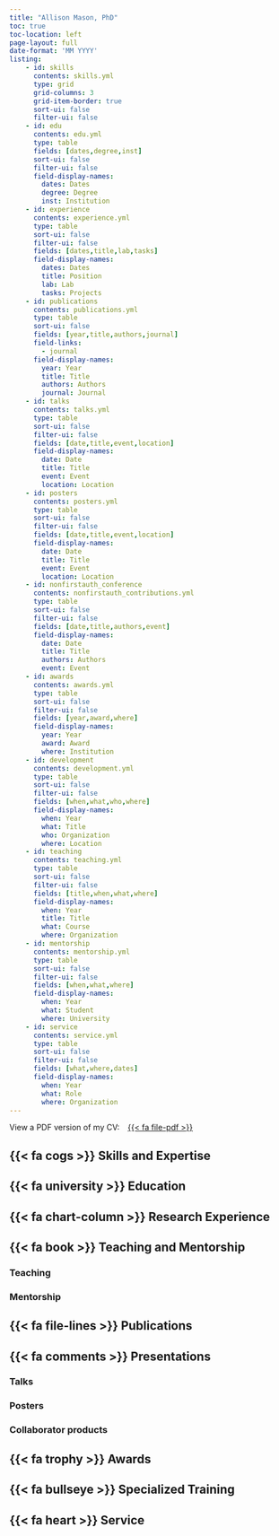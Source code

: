 ```yaml
---
title: "Allison Mason, PhD"
toc: true
toc-location: left
page-layout: full
date-format: 'MM YYYY'
listing:
    - id: skills
      contents: skills.yml
      type: grid
      grid-columns: 3
      grid-item-border: true
      sort-ui: false
      filter-ui: false
    - id: edu
      contents: edu.yml
      type: table
      fields: [dates,degree,inst]
      sort-ui: false
      filter-ui: false
      field-display-names:
        dates: Dates
        degree: Degree
        inst: Institution
    - id: experience
      contents: experience.yml
      type: table
      sort-ui: false
      filter-ui: false
      fields: [dates,title,lab,tasks]
      field-display-names:
        dates: Dates
        title: Position
        lab: Lab
        tasks: Projects
    - id: publications
      contents: publications.yml
      type: table
      sort-ui: false
      fields: [year,title,authors,journal]
      field-links: 
        - journal
      field-display-names: 
        year: Year
        title: Title
        authors: Authors
        journal: Journal
    - id: talks
      contents: talks.yml
      type: table
      sort-ui: false
      filter-ui: false
      fields: [date,title,event,location]
      field-display-names: 
        date: Date
        title: Title
        event: Event
        location: Location
    - id: posters
      contents: posters.yml
      type: table
      sort-ui: false
      filter-ui: false
      fields: [date,title,event,location]
      field-display-names: 
        date: Date
        title: Title
        event: Event
        location: Location
    - id: nonfirstauth_conference
      contents: nonfirstauth_contributions.yml
      type: table
      sort-ui: false
      filter-ui: false
      fields: [date,title,authors,event]
      field-display-names: 
        date: Date
        title: Title
        authors: Authors
        event: Event
    - id: awards
      contents: awards.yml
      type: table
      sort-ui: false
      filter-ui: false
      fields: [year,award,where]
      field-display-names:
        year: Year
        award: Award
        where: Institution
    - id: development
      contents: development.yml
      type: table
      sort-ui: false
      filter-ui: false
      fields: [when,what,who,where]
      field-display-names: 
        when: Year
        what: Title
        who: Organization
        where: Location
    - id: teaching
      contents: teaching.yml
      type: table
      sort-ui: false
      filter-ui: false
      fields: [title,when,what,where]
      field-display-names: 
        when: Year
        title: Title
        what: Course
        where: Organization
    - id: mentorship
      contents: mentorship.yml
      type: table
      sort-ui: false
      filter-ui: false
      fields: [when,what,where]
      field-display-names: 
        when: Year
        what: Student
        where: University
    - id: service
      contents: service.yml
      type: table
      sort-ui: false
      filter-ui: false
      fields: [what,where,dates]
      field-display-names: 
        when: Year
        what: Role
        where: Organization
---
```


View a PDF version of my CV: &ensp; [{{< fa file-pdf >}}](latex_cv/latexcv.pdf)

## {{< fa cogs >}} Skills and Expertise

:::{#skills}
:::

## {{< fa university >}} Education

:::{#edu}
:::

## {{< fa chart-column >}} Research Experience

:::{#experience}
:::


## {{< fa book >}} Teaching and Mentorship

### Teaching

:::{#teaching}
:::

### Mentorship

:::{#mentorship}
:::

## {{< fa file-lines >}} Publications

:::{#publications}
:::

## {{< fa comments >}} Presentations

### Talks

:::{#talks}
:::

### Posters

:::{#posters}
:::

### Collaborator products

:::{#nonfirstauth_conference}
:::

## {{< fa trophy >}} Awards

:::{#awards}
:::

## {{< fa bullseye >}} Specialized Training

:::{#development}
:::

## {{< fa heart >}} Service

:::{#service}
:::